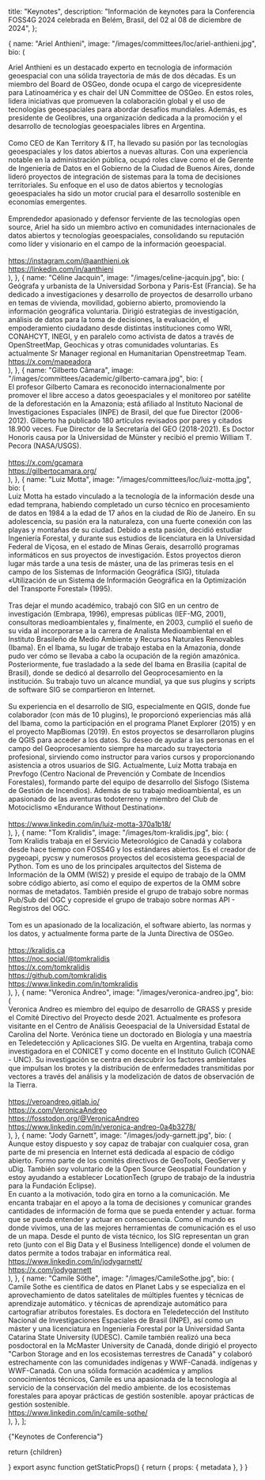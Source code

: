 
  title: "Keynotes",
  description:
    "Información de keynotes para la Conferencia FOSS4G 2024 celebrada en Belém, Brasil, del 02 al 08 de diciembre de 2024",
};

  {
    name: "Ariel Anthieni",
    image: "/images/committees/loc/ariel-anthieni.jpg",
    bio: (
      <div>
        Ariel Anthieni es un destacado experto en tecnología de información
        geoespacial con una sólida trayectoria de más de dos décadas. Es un
        miembro del Board de OSGeo, donde ocupa el cargo de vicepresidente para
        Latinoamérica y es chair del UN Committee de OSGeo. En estos roles,
        lidera iniciativas que promueven la colaboración global y el uso de
        tecnologías geoespaciales para abordar desafíos mundiales. Además, es
        presidente de Geolibres, una organización dedicada a la promoción y el
        desarrollo de tecnologías geoespaciales libres en Argentina.
        <br />
        <br />
        Como CEO de Kan Territory & IT, ha llevado su pasión por las tecnologías
        geoespaciales y los datos abiertos a nuevas alturas. Con una experiencia
        notable en la administración pública, ocupó roles clave como el de Gerente
        de Ingeniería de Datos en el Gobierno de la Ciudad de Buenos Aires, donde
        lideró proyectos de integración de sistemas para la toma de decisiones territoriales.
        Su enfoque en el uso de datos abiertos y tecnologías geoespaciales ha sido
        un motor crucial para el desarrollo sostenible en economías emergentes.
        <br />
        <br />
        Emprendedor apasionado y defensor ferviente de las tecnologías open
        source, Ariel ha sido un miembro activo en comunidades internacionales
        de datos abiertos y tecnologías geoespaciales, consolidando su
        reputación como líder y visionario en el campo de la información
        geoespacial.
        <br />
        <br />
        <a href="https://instagram.com/@aanthieni.ok">https://instagram.com/@aanthieni.ok</a><br />
        <a href="https://linkedin.com/in/aanthieni">https://linkedin.com/in/aanthieni</a>
      </div>
    ),
  },
  {
    name: "Céline Jacquin",
    image: "/images/celine-jacquin.jpg",
    bio: (
      <div>
        Geógrafa y urbanista de la Universidad Sorbona y Paris-Est (Francia). Se ha dedicado a investigaciones y desarrollo de proyectos de desarrollo urbano en temas de vivienda, movilidad, gobierno abierto, promoviendo la información geográfica voluntaria. Dirigió estrategias de investigación, análisis de datos para la toma de decisiones, la evaluación, el empoderamiento ciudadano desde distintas instituciones como WRI, CONAHCYT, INEGI, y en paralelo como activista de datos a través de OpenStreetMap, Geochicas y otras comunidades voluntarias. Es actualmente Sr Manager regional en Humanitarian Openstreetmap Team.
      <br />
        <a href="https://x.com/mapeadora">https://x.com/mapeadora</a>
      </div>
    ),
  },
  {
    name: "Gilberto Câmara",
    image: "/images/committees/academic/gilberto-camara.jpg",
    bio: (
      <div>
        El profesor Gilberto Camara es reconocido internacionalmente por promover el libre acceso a datos geoespaciales y el monitoreo por satélite de la deforestación en la Amazonia; está afiliado al Instituto Nacional de Investigaciones Espaciales (INPE) de Brasil, del que fue Director (2006-2012). Gilberto ha publicado 180 artículos revisados por pares y citados 18.900 veces. Fue Director de la Secretaría del GEO (2018-2021). Es Doctor Honoris causa por la Universidad de Münster y recibió el premio William T. Pecora (NASA/USGS).<br/>
        <br /><a href="https://x.com/gcamara">https://x.com/gcamara</a><br />
        <a href="https://gilbertocamara.org/">https://gilbertocamara.org/</a>
      </div>
    ),
  },
  {
    name: "Luiz Motta",
    image: "/images/committees/loc/luiz-motta.jpg",
    bio: (
            <div>
      Luiz Motta ha estado vinculado a la tecnología de la información desde una edad temprana, habiendo completado un curso técnico en procesamiento de datos en 1984 a la edad de 17 años en la ciudad de Río de Janeiro. En su adolescencia, su pasión era la naturaleza, con una fuerte conexión con las playas y montañas de su ciudad. Debido a esta pasión, decidió estudiar Ingeniería Forestal, y durante sus estudios de licenciatura en la Universidad Federal de Viçosa, en el estado de Minas Gerais, desarrolló programas informáticos en sus proyectos de investigación. Estos proyectos dieron lugar más tarde a una tesis de máster, una de las primeras tesis en el campo de los Sistemas de Información Geográfica (SIG), titulada «Utilización de un Sistema de Información Geográfica en la Optimización del Transporte Forestal» (1995).
        <br />
        <br />
      Tras dejar el mundo académico, trabajó con SIG en un centro de investigación (Embrapa, 1996), empresas públicas (IEF-MG, 2001), consultoras medioambientales y, finalmente, en 2003, cumplió el sueño de su vida al incorporarse a la carrera de Analista Medioambiental en el Instituto Brasileño de Medio Ambiente y Recursos Naturales Renovables (Ibama). En el Ibama, su lugar de trabajo estaba en la Amazonia, donde pudo ver cómo se llevaba a cabo la ocupación de la región amazónica. Posteriormente, fue trasladado a la sede del Ibama en Brasilia (capital de Brasil), donde se dedicó al desarrollo del Geoprocesamiento en la institución. Su trabajo tuvo un alcance mundial, ya que sus plugins y scripts de software SIG se compartieron en Internet.
        <br />
        <br />
      Su experiencia en el desarrollo de SIG, especialmente en QGIS, donde fue colaborador (con más de 10 plugins), le proporcionó experiencias más allá del Ibama, como la participación en el programa Planet Explorer (2015) y en el proyecto MapBiomas (2019). En estos proyectos se desarrollaron plugins de QGIS para acceder a los datos. Su deseo de ayudar a las personas en el campo del Geoprocesamiento siempre ha marcado su trayectoria profesional, sirviendo como instructor para varios cursos y proporcionando asistencia a otros usuarios de SIG. Actualmente, Luiz Motta trabaja en Prevfogo (Centro Nacional de Prevención y Combate de Incendios Forestales), formando parte del equipo de desarrollo del Sisfogo (Sistema de Gestión de Incendios). Además de su trabajo medioambiental, es un apasionado de las aventuras todoterreno y miembro del Club de Motociclismo «Endurance Without Destination».
      <br /><br />
      <a href="https://www.linkedin.com/in/luiz-motta-370a1b18/">https://www.linkedin.com/in/luiz-motta-370a1b18/</a>
      </div>
    ),
  },
  {
    name: "Tom Kralidis",
    image: "/images/tom-kralidis.jpg",
    bio: (
      <div>
        Tom Kralidis trabaja en el Servicio Meteorológico de Canadá y colabora desde hace tiempo con FOSS4G y los estándares abiertos. Es el creador de pygeoapi, pycsw y numerosos proyectos del ecosistema geoespacial de Python. Tom es uno de los principales arquitectos del Sistema de Información de la OMM (WIS2) y preside el equipo de trabajo de la OMM sobre código abierto, así como el equipo de expertos de la OMM sobre normas de metadatos.  También preside el grupo de trabajo sobre normas Pub/Sub del OGC y copreside el grupo de trabajo sobre normas API - Registros del OGC.
        <br />
        <br />
        Tom es un apasionado de la localización, el software abierto, las normas y los datos, y actualmente forma parte de la Junta Directiva de OSGeo.
        <br />
        <br />
        <a href="https://kralidis.ca">https://kralidis.ca</a><br />
        <a href="https://noc.social/@tomkralidis">https://noc.social/@tomkralidis</a><br />
	      <a href="https://x.com/tomkralidis">https://x.com/tomkralidis</a><br />
        <a href="https://github.com/tomkralidis">https://github.com/tomkralidis</a><br />
        <a href="https://www.linkedin.com/in/tomkralidis">https://www.linkedin.com/in/tomkralidis</a>
      </div>
    ),
  },
  {
    name: "Veronica Andreo",
    image: "/images/veronica-andreo.jpg",
    bio: (
      <div>
        Veronica Andreo es miembro del equipo de desarrollo de GRASS y preside el Comité Directivo del Proyecto desde 2021. Actualmente es profesora visitante en el Centro de Análisis Geoespacial de la Universidad Estatal de Carolina del Norte. Verónica tiene un doctorado en Biología y una maestría en Teledetección y Aplicaciones SIG. De vuelta en Argentina, trabaja como investigadora en el CONICET y como docente en el Instituto Gulich (CONAE - UNC). Su investigación se centra en descubrir los factores ambientales que impulsan los brotes y la distribución de enfermedades transmitidas por vectores a través del análisis y la modelización de datos de observación de la Tierra.
        <br/><br/>
        <a href="https://veroandreo.gitlab.io/">https://veroandreo.gitlab.io/</a>
        <br/>
        <a href="https://x.com/VeronicaAndreo">https://x.com/VeronicaAndreo</a><br/>
        <a href="https://fosstodon.org/@VeronicaAndreo">https://fosstodon.org/@VeronicaAndreo</a><br/>
        <a href="https://www.linkedin.com/in/veronica-andreo-0a4b3278/">https://www.linkedin.com/in/veronica-andreo-0a4b3278/</a>
      </div>
    ),
  },
  {
    name: "Jody Garnett",
    image: "/images/jody-garnett.jpg",
    bio: (
      <div>
        Aunque estoy dispuesto y soy capaz de trabajar con cualquier cosa,
        gran parte de mi presencia en Internet está dedicada al espacio de código abierto.
        Formo parte de los comités directivos de GeoTools, GeoServer y uDig.
        También soy voluntario de la Open Source Geospatial Foundation
        y estoy ayudando a establecer LocationTech (grupo de trabajo de la industria para la Fundación Eclipse).
        <br/>
          En cuanto a la motivación, todo gira en torno a la comunicación.
        Me encanta trabajar en el apoyo a la toma de decisiones y comunicar grandes cantidades de información de forma que se pueda entender y actuar.
        forma que se pueda entender y actuar en consecuencia.
        Como el mundo es donde vivimos, una de las mejores herramientas de comunicación es el uso de un mapa.
        Desde el punto de vista técnico, los SIG representan un gran reto (junto con el Big Data y el Business Intelligence)
        donde el volumen de datos permite a todos trabajar en informática real.
        <br/>
        <a href="https://www.linkedin.com/in/jodygarnett/">
          https://www.linkedin.com/in/jodygarnett/
        </a>
        <br/>
        <a href="https://x.com/jodygarnett">https://x.com/jodygarnett</a>
        <br />
      </div>
    ),
  },
  {
    name: "Camile Söthe",
    image: "/images/CamileSothe.jpg",
    bio: (
      <div>
        Camile Sothe es científica de datos en Planet Labs y se especializa en el aprovechamiento de datos satelitales de múltiples fuentes y técnicas de aprendizaje automático.
         y técnicas de aprendizaje automático para cartografiar atributos forestales. Es doctora en Teledetección
          del Instituto Nacional de Investigaciones Espaciales de Brasil (INPE),
          así como un máster y una licenciatura en Ingeniería Forestal por la Universidad
          Santa Catarina State University (UDESC). Camile también realizó una beca posdoctoral en la
           McMaster University de Canadá, donde dirigió el proyecto "Carbon Storage and
            en los ecosistemas terrestres de Canadá" y colaboró estrechamente con las comunidades indígenas y WWF-Canadá.
            indígenas y WWF-Canadá. Con una sólida formación académica y amplios conocimientos técnicos,
             Camile es una apasionada de la tecnología al servicio de la conservación del medio ambiente.
              de los ecosistemas forestales para apoyar prácticas de gestión sostenible.
              apoyar prácticas de gestión sostenible.
        <br/>
        <a href="https://www.linkedin.com/in/camile-sothe-45302a168/">
          https://www.linkedin.com/in/camile-sothe/
        </a>
        <br/>
      </div>
    ),
  },
];

<Heading color="red" bubble>
  {"Keynotes de Conferencia"}
</Heading>

<div className="grid items-center justify-center grid-cols-1 sm:grid-cols-3 sm:gap-10">
  <Keynotes keynotes={keynotes} bioText="(haz clic aquí para leer biografía)" />
</div>

  return <MdxLayout metadata={metadata}>{children}</MdxLayout>

}
export async function getStaticProps() {
return {
props: {
metadata
},
}
}
